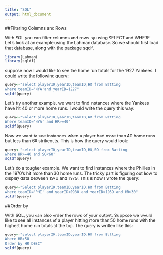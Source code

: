 ```yaml
---
title: "SQL"
output: html_document
---
```


##Filtering Columns and Rows

With SQL you can filter columns and rows by using SELECT and WHERE. Let's look at an example using the Lahman database. So we should first load that database, along with the package sqdlf.

```r
library(Lahman)
library(sqldf)
```

suppose now I would like to see the home run totals for the 1927 Yankees. I could write the following query:

```r
query<-"select playerID,yearID,teamID,HR from Batting
where teamID='NYA'and yearID=1927"
sqldf(query)
```

Let's try another example. we want to find instances where the Yankees have hit 40 or more home runs. I would write the query this way:
```r
query<-"Select playerID,yearID,teamID,HR from Batting
Where teamID='NYA' and HR>=40"
sqldf(query)
```

Now we want to see instances when a player had more than 40 home runs but less than 60 strikeouts. This is how the query would look:
```r
query<-"select playerID,yearID,teamID,HR,SO from Batting
where HR>=40 and SO<60"
sqldf(query)
```

Let's do a tougher example. We want to find instances where the Phillies in the 1970's hit more than 30 home runs. The tricky part is figuring out how to display data between 1970 and 1979. This is how I wrote the query:
```r
query<-"Select playerID,teamID,yearID,HR from Batting 
where teamID='PHI' and yearID<1980 and yearID>1969 and HR>30"
sqldf(query)
```

##Order by 

With SQL, you can also order the rows of your output. Suppose we would like to see all instances of a player hitting more than 50 home runs with the highest home run totals at the top. The query is written like this:

```r
query<-"select playerID,teamID,yearID,HR from Batting
Where HR>50
Order by HR DESC"
sqldf(query)
```

